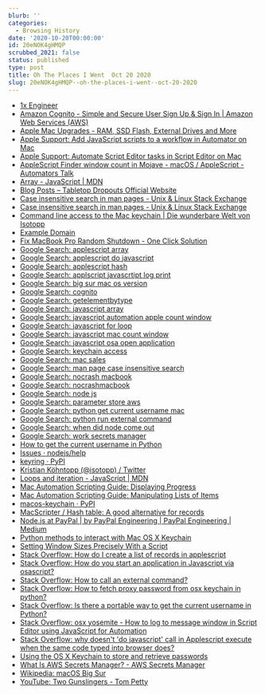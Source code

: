 ```yaml
---
blurb: ''
categories:
  - Browsing History
date: '2020-10-20T00:00:00'
id: 20eNOK4gHMQP
scrubbed_2021: false
status: published
type: post
title: Oh The Places I Went  Oct 20 2020
slug: 20eNOK4gHMQP--oh-the-places-i-went--oct-20-2020
---
```


- [1x Engineer](https://1x.engineer/)
- [Amazon Cognito - Simple and Secure User Sign Up & Sign In | Amazon Web Services (AWS)](https://aws.amazon.com/cognito/)
- [Apple Mac Upgrades - RAM, SSD Flash, External Drives and More](https://eshop.macsales.com/)
- [Apple Support: Add JavaScript scripts to a workflow in Automator on Mac](https://support.apple.com/guide/automator/add-javascript-scripts-to-a-workflow-auta229c77c2/mac)
- [Apple Support: Automate Script Editor tasks in Script Editor on Mac](https://support.apple.com/en-au/guide/script-editor/scpedt1125/mac)
- [AppleScript Finder window count in Mojave - macOS / AppleScript - Automators Talk](https://talk.automators.fm/t/applescript-finder-window-count-in-mojave/3383)
- [Array - JavaScript | MDN](https://developer.mozilla.org/en-US/docs/Web/JavaScript/Reference/Global_Objects/Array)
- [Blog Posts – Tabletop Dropouts Official Website](https://ttdpodcast.com/index.php/category/blog-posts/)
- [Case insensitive search in man pages - Unix & Linux Stack Exchange](https://unix.stackexchange.com/questions/101295/case-insensitive-search-in-man-pages)
- [Case insensitive search in man pages - Unix & Linux Stack Exchange](https://unix.stackexchange.com/questions/101295/case-insensitive-search-in-man-pages/101427#101427)
- [Command line access to the Mac keychain | Die wunderbare Welt von Isotopp](https://blog.koehntopp.info/2017/01/26/command-line-access-to-the-mac-keychain.html)
- [Example Domain](https://www.example.com/)
- [Fix MacBook Pro Random Shutdown - One Click Solution](https://realmacmods.com/product/macbook-pro-nocrash-utility/)
- [Google Search: applescript array](https://www.google.com/search?client=safari&rls=en&q=applescript+array&ie=UTF-8&oe=UTF-8)
- [Google Search: applescript do javascript](https://www.google.com/search?client=safari&rls=en&q=applescript+do+javascript&ie=UTF-8&oe=UTF-8)
- [Google Search: applescript hash](https://www.google.com/search?client=safari&rls=en&q=applescript+hash&ie=UTF-8&oe=UTF-8)
- [Google Search: applscript javascrtipt log print](https://www.google.com/search?client=safari&rls=en&q=applscript+javascrtipt+log+print&ie=UTF-8&oe=UTF-8)
- [Google Search: big sur mac os version](https://www.google.com/search?client=safari&rls=en&q=big+sur+mac+os+version&ie=UTF-8&oe=UTF-8)
- [Google Search: cognito](https://www.google.com/search?newwindow=1&client=safari&rls=en&ei=DKGPX_LEJqWD5wK-kKjABQ&q=cognito&oq=cognito&gs_lcp=CgZwc3ktYWIQAzIECAAQRzIECAAQRzIECAAQRzIECAAQR1DnI1jnI2CaJWgAcAN4AIABAIgBAJIBAJgBAKABAaoBB2d3cy13aXrIAQTAAQE&sclient=psy-ab&ved=0ahUKEwjy-qvZ1cTsAhWlwVkKHT4IClgQ4dUDCAw&uact=5)
- [Google Search: getelementbytype](https://www.google.com/search?client=safari&rls=en&q=getelementbytype&ie=UTF-8&oe=UTF-8)
- [Google Search: javascript array](https://www.google.com/search?client=safari&rls=en&q=javascript+array&ie=UTF-8&oe=UTF-8)
- [Google Search: javascript automation apple count window](https://www.google.com/search?client=safari&rls=en&q=javascript+automation+apple+count+window&ie=UTF-8&oe=UTF-8)
- [Google Search: javascript for loop](https://www.google.com/search?client=safari&rls=en&q=javascript+for+loop&ie=UTF-8&oe=UTF-8)
- [Google Search: javascript mac count window](https://www.google.com/search?client=safari&rls=en&q=javascript+mac+count+window&ie=UTF-8&oe=UTF-8)
- [Google Search: javascript osa open application](https://www.google.com/search?client=safari&rls=en&q=javascript+osa+open+application&ie=UTF-8&oe=UTF-8)
- [Google Search: keychain access](https://www.google.com/search?client=safari&rls=en&q=keychain+access&ie=UTF-8&oe=UTF-8)
- [Google Search: mac sales](https://www.google.com/search?client=safari&rls=en&q=mac+sales&ie=UTF-8&oe=UTF-8)
- [Google Search: man page case insensitive search](https://www.google.com/search?client=safari&rls=en&q=man+page+case+insensitive+search&ie=UTF-8&oe=UTF-8)
- [Google Search: nocrash macbook](https://www.google.com/search?newwindow=1&client=safari&rls=en&biw=937&bih=587&ei=FZ2PX7yrOMaE5wLlnqfYDA&q=nocrash+macbook&oq=nocrash+macbook&gs_lcp=CgZwc3ktYWIQAzIICAAQCBAKEB5QuE1YuE1go1JoAHAAeACAAW-IAaQCkgEDMi4xmAEAoAEBqgEHZ3dzLXdpesABAQ&sclient=psy-ab&ved=0ahUKEwj8ib_10cTsAhVGwlkKHWXPCcsQ4dUDCAw&uact=5)
- [Google Search: nocrashmacbook](https://www.google.com/search?newwindow=1&client=safari&rls=en&biw=937&bih=587&ei=EJ2PX5qaKcKb5gLBuriwBg&q=nocrashmacbook&oq=nocrashmacbook&gs_lcp=CgZwc3ktYWIQAzoECAAQRzoFCAAQkQI6AggAOgUIABCxAzoICC4QsQMQgwE6CAgAELEDEIMBOgsILhCxAxDHARCjAjoECAAQQzoECC4QQzoHCAAQyQMQQzoCCC46BwgAELEDEEM6BwguELEDEEM6BwgAEMkDEAo6BQgAEMkDOggILhDHARCvAToECAAQCjoKCC4QxwEQrwEQCjoECAAQHjoGCAAQChAeOgYIABAFEB5QoghYrh9ggyJoAHACeACAAWmIAdsJkgEDOS41mAEAoAEBqgEHZ3dzLXdpesgBCMABAQ&sclient=psy-ab&ved=0ahUKEwia4v7y0cTsAhXCjVkKHUEdDmYQ4dUDCAw&uact=5)
- [Google Search: node js](https://www.google.com/search?client=safari&rls=en&q=node+js&ie=UTF-8&oe=UTF-8)
- [Google Search: parameter store aws](https://www.google.com/search?client=safari&rls=en&q=parameter+store+aws&ie=UTF-8&oe=UTF-8)
- [Google Search: python get current username mac](https://www.google.com/search?client=safari&rls=en&q=python+get+current+username+mac&ie=UTF-8&oe=UTF-8)
- [Google Search: python run external command](https://www.google.com/search?client=safari&rls=en&q=python+run+external+command&ie=UTF-8&oe=UTF-8)
- [Google Search: when did node come out](https://www.google.com/search?client=safari&rls=en&q=when+did+node+come+out&ie=UTF-8&oe=UTF-8)
- [Google Search: work secrets manager](https://www.google.com/search?client=safari&rls=en&q=work+secrets+manager&ie=UTF-8&oe=UTF-8)
- [How to get the current username in Python](https://www.kite.com/python/answers/how-to-get-the-current-username-in-python)
- [Issues · nodejs/help](https://github.com/nodejs/help/issues)
- [keyring · PyPI](https://pypi.org/project/keyring/)
- [Kristian Köhntopp (@isotopp) / Twitter](https://twitter.com/isotopp)
- [Loops and iteration - JavaScript | MDN](https://developer.mozilla.org/en-US/docs/Web/JavaScript/Guide/Loops_and_iteration)
- [Mac Automation Scripting Guide: Displaying Progress](https://developer.apple.com/library/archive/documentation/LanguagesUtilities/Conceptual/MacAutomationScriptingGuide/DisplayProgress.html)
- [Mac Automation Scripting Guide: Manipulating Lists of Items](https://developer.apple.com/library/archive/documentation/LanguagesUtilities/Conceptual/MacAutomationScriptingGuide/ManipulateListsofItems.html)
- [macos-keychain · PyPI](https://pypi.org/project/macos-keychain/)
- [MacScripter / Hash table: A good alternative for records](https://www.macscripter.net/viewtopic.php?id=39424)
- [Node.js at PayPal | by PayPal Engineering | PayPal Engineering | Medium](https://medium.com/paypal-engineering/node-js-at-paypal-4e2d1d08ce4f)
- [Python methods to interact with Mac OS X Keychain](https://gist.github.com/gcollazo/9434580)
- [Setting Window Sizes Precisely With a Script](https://macmost.com/setting-window-sizes-precisely-with-a-script.html)
- [Stack Overflow: How do I create a list of records in applescript](https://stackoverflow.com/questions/18815921/how-do-i-create-a-list-of-records-in-applescript/18816682)
- [Stack Overflow: How do you start an application in Javascript via osascript?](https://stackoverflow.com/questions/29408703/how-do-you-start-an-application-in-javascript-via-osascript)
- [Stack Overflow: How to call an external command?](https://stackoverflow.com/questions/89228/how-to-call-an-external-command)
- [Stack Overflow: How to fetch proxy password from osx keychain in python?](https://stackoverflow.com/questions/29740808/how-to-fetch-proxy-password-from-osx-keychain-in-python)
- [Stack Overflow: Is there a portable way to get the current username in Python?](https://stackoverflow.com/questions/842059/is-there-a-portable-way-to-get-the-current-username-in-python)
- [Stack Overflow: osx yosemite - How to log to message window in Script Editor using JavaScript for Automation](https://stackoverflow.com/questions/27609455/how-to-log-to-message-window-in-script-editor-using-javascript-for-automation/27609609#27609609)
- [Stack Overflow: why doesn't 'do javascript' call in Applescript execute when the same code typed into browser does?](https://stackoverflow.com/questions/6561452/why-doesnt-do-javascript-call-in-applescript-execute-when-the-same-code-typed/6563447#6563447)
- [Using the OS X Keychain to store and retrieve passwords](https://www.netmeister.org/blog/keychain-passwords.html)
- [What Is AWS Secrets Manager? - AWS Secrets Manager](https://docs.aws.amazon.com/secretsmanager/latest/userguide/intro.html)
- [Wikipedia: macOS Big Sur](https://en.wikipedia.org/wiki/MacOS_Big_Sur)
- [YouTube: Two Gunslingers - Tom Petty](https://www.youtube.com/watch?v=wFS9wZQ9NiY)

